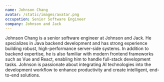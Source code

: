 ```yaml
---
name: Johnson Chang
avatar: /static/images/avatar.png
occupation: Senior Software Engineer
company: Johnson and Jack
---
```


Johnson Chang is a senior software engineer at Johnson and Jack. He specializes in Java backend development and has strong experience building robust, high-performance server-side systems. In addition to backend expertise, he is also familiar with modern frontend frameworks such as Vue and React, enabling him to handle full-stack development tasks. Johnson is passionate about integrating AI technologies into the development workflow to enhance productivity and create intelligent, end-to-end solutions.